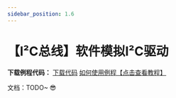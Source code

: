 ```yaml
---
sidebar_position: 1.6
---
```

# 【I²C总线】软件模拟I²C驱动

**下载例程代码：** <a href="https://pan.baidu.com/s/1hkfO7RND38A3h7jRYt7i4Q?pwd=yijd" class="source_download_button">下载代码</a> [如何使用例程【点击查看教程】](/docs/stm32/example/HowToImportExample)

文档：TODO~ 😎